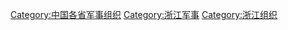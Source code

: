 [[Category:中国各省军事组织|Category:中国各省军事组织]]
[[Category:浙江军事|Category:浙江军事]]
[[Category:浙江组织|Category:浙江组织]]